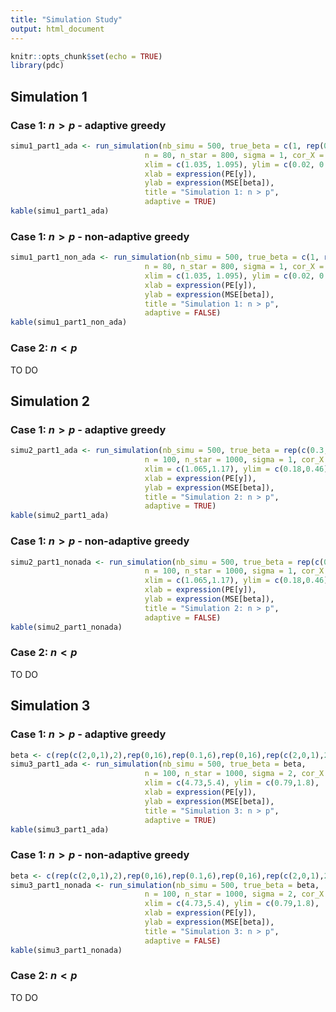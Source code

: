 ```yaml
---
title: "Simulation Study"
output: html_document
---
```


```r
knitr::opts_chunk$set(echo = TRUE)
library(pdc)
```

## Simulation 1

### Case 1: $n > p$ - adaptive greedy

```r
simu1_part1_ada <- run_simulation(nb_simu = 500, true_beta = c(1, rep(0,58), 1),
                              n = 80, n_star = 800, sigma = 1, cor_X = 0.5,
                              xlim = c(1.035, 1.095), ylim = c(0.02, 0.1),
                              xlab = expression(PE[y]), 
                              ylab = expression(MSE[beta]),
                              title = "Simulation 1: n > p",
                              adaptive = TRUE)
kable(simu1_part1_ada)
```

### Case 1: $n > p$ - non-adaptive greedy

```r
simu1_part1_non_ada <- run_simulation(nb_simu = 500, true_beta = c(1, rep(0,58), 1),
                              n = 80, n_star = 800, sigma = 1, cor_X = 0.5,
                              xlim = c(1.035, 1.095), ylim = c(0.02, 0.1),
                              xlab = expression(PE[y]),
                              ylab = expression(MSE[beta]), 
                              title = "Simulation 1: n > p",
                              adaptive = FALSE) 
kable(simu1_part1_non_ada)
```

### Case 2: $n < p$

TO DO


## Simulation 2

### Case 1: $n > p$ - adaptive greedy

```r
simu2_part1_ada <- run_simulation(nb_simu = 500, true_beta = rep(c(0.3, 0), 5),
                              n = 100, n_star = 1000, sigma = 1, cor_X = 0.75,
                              xlim = c(1.065,1.17), ylim = c(0.18,0.46),
                              xlab = expression(PE[y]),
                              ylab = expression(MSE[beta]), 
                              title = "Simulation 2: n > p",
                              adaptive = TRUE)
kable(simu2_part1_ada)
```

### Case 1: $n > p$ - non-adaptive greedy

```r
simu2_part1_nonada <- run_simulation(nb_simu = 500, true_beta = rep(c(0.3, 0), 5),
                              n = 100, n_star = 1000, sigma = 1, cor_X = 0.75,
                              xlim = c(1.065,1.17), ylim = c(0.18,0.46),
                              xlab = expression(PE[y]),
                              ylab = expression(MSE[beta]),
                              title = "Simulation 2: n > p", 
                              adaptive = FALSE)
kable(simu2_part1_nonada)
```

### Case 2: $n < p$

TO DO

## Simulation 3

### Case 1: $n > p$ - adaptive greedy

```r
beta <- c(rep(c(2,0,1),2),rep(0,16),rep(0.1,6),rep(0,16),rep(c(2,0,1),2))
simu3_part1_ada <- run_simulation(nb_simu = 500, true_beta = beta,
                              n = 100, n_star = 1000, sigma = 2, cor_X = 0.5,
                              xlim = c(4.73,5.4), ylim = c(0.79,1.8),
                              xlab = expression(PE[y]),
                              ylab = expression(MSE[beta]), 
                              title = "Simulation 3: n > p",
                              adaptive = TRUE)
kable(simu3_part1_ada)
```

### Case 1: $n > p$ - non-adaptive greedy

```r
beta <- c(rep(c(2,0,1),2),rep(0,16),rep(0.1,6),rep(0,16),rep(c(2,0,1),2))
simu3_part1_nonada <- run_simulation(nb_simu = 500, true_beta = beta,
                              n = 100, n_star = 1000, sigma = 2, cor_X = 0.5,
                              xlim = c(4.73,5.4), ylim = c(0.79,1.8),
                              xlab = expression(PE[y]),
                              ylab = expression(MSE[beta]), 
                              title = "Simulation 3: n > p",
                              adaptive = FALSE)
kable(simu3_part1_nonada)
```

### Case 2: $n < p$

TO DO


